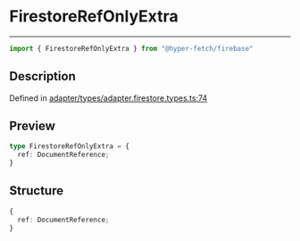 

# FirestoreRefOnlyExtra

<div class="api-docs__separator" data-reactroot="">

---

</div><div class="api-docs__import" data-reactroot="">

```ts
import { FirestoreRefOnlyExtra } from "@hyper-fetch/firebase"
```

</div><div class="api-docs__section">

## Description

</div><div class="api-docs__description"><span class="api-docs__do-not-parse">



</span></div><p class="api-docs__definition">

Defined in [adapter/types/adapter.firestore.types.ts:74](https://github.com/BetterTyped/hyper-fetch/blob/cc329b91/packages/adapter-firebase/src/adapter/types/adapter.firestore.types.ts#L74)

</p><div class="api-docs__section">

## Preview

</div><div class="api-docs__preview type">

```ts
type FirestoreRefOnlyExtra = {
  ref: DocumentReference; 
}
```

</div><div class="api-docs__section">

## Structure

</div><div class="api-docs__returns">

```ts
{
  ref: DocumentReference;
}
```

</div>